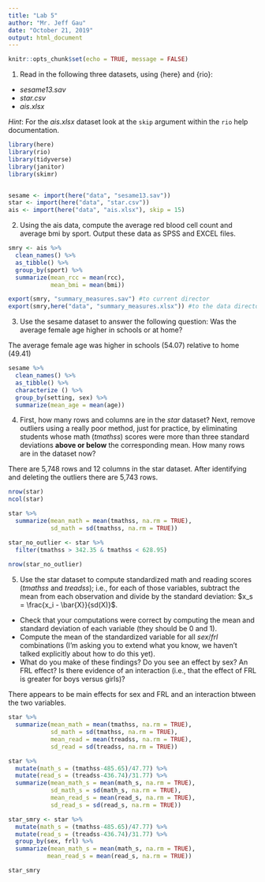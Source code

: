 ```yaml
---
title: "Lab 5"
author: "Mr. Jeff Gau"
date: "October 21, 2019"
output: html_document
---
```


```r
knitr::opts_chunk$set(echo = TRUE, message = FALSE) 
```

1. Read in the following three datasets, using {here} and {rio}:
  * *sesame13.sav*
  * *star.csv*
  * *ais.xlsx*
  
*Hint*: For the *ais.xlsx* dataset look at the `skip` argument within the `rio` help 
  documentation.
  
```r
library(here)
library(rio)
library(tidyverse)
library(janitor)
library(skimr)


sesame <- import(here("data", "sesame13.sav"))
star <- import(here("data", "star.csv"))
ais <- import(here("data", "ais.xlsx"), skip = 15)
```

2. Using the ais data, compute the average red blood cell count and average bmi by sport. Output these data as SPSS and EXCEL files. 

```r

smry <- ais %>% 
  clean_names() %>% 
  as_tibble() %>% 
  group_by(sport) %>% 
  summarize(mean_rcc = mean(rcc),
            mean_bmi = mean(bmi))

export(smry, "summary_measures.sav") #to current director
export(smry,here("data", "summary_measures.xlsx")) #to the data directory
```

3. Use the sesame dataset to answer the following question: Was the average 
  female age higher in schools or at home? 
  
  The average female age was higher in schools (54.07) relative to home (49.41)

```r

sesame %>% 
  clean_names() %>% 
  as_tibble() %>% 
  characterize () %>% 
  group_by(setting, sex) %>% 
  summarize(mean_age = mean(age))
```

4. First, how many rows and columns are in the *star* dataset? Next, remove outliers using a really poor method, just for practice, by eliminating students whose math (*tmathss*) scores were more than three standard deviations **above or below** the corresponding mean. How many rows are in the dataset now?

There are 5,748 rows and 12 columns in the star dataset. After identifying and deleting the outliers there are 5,743 rows. 

```r

nrow(star)
ncol(star)

star %>% 
  summarize(mean_math = mean(tmathss, na.rm = TRUE),
            sd_math = sd(tmathss, na.rm = TRUE))

star_no_outlier <- star %>% 
  filter(tmathss > 342.35 & tmathss < 628.95) 
  
nrow(star_no_outlier)
```

5. Use the star dataset to compute standardized math and reading scores (*tmathss* and *treadss*); i.e., for each of those variables, subtract the mean from each observation and divide by the standard deviation: $x_s = \frac{x_i - \bar{X}}{sd(X)}$. 
  + Check that your computations were correct by computing the mean and standard deviation of each variable (they should be 0 and 1). 
  + Compute the mean of the standardized variable for all *sex*/*frl* combinations (I'm asking you to extend what you know, we haven't talked explicitly about how to do this yet). 
  + What do you make of these findings? Do you see an effect by sex? An FRL effect? Is there evidence of an interaction (i.e., that the effect of FRL is greater for boys versus girls)?
  
  There appears to be main effects for sex and FRL and an interaction btween the two variables.

```r

star %>% 
  summarize(mean_math = mean(tmathss, na.rm = TRUE),
            sd_math = sd(tmathss, na.rm = TRUE),
            mean_read = mean(treadss, na.rm = TRUE),
            sd_read = sd(treadss, na.rm = TRUE))  

star %>% 
  mutate(math_s = (tmathss-485.65)/47.77) %>% 
  mutate(read_s = (treadss-436.74)/31.77) %>% 
  summarize(mean_math_s = mean(math_s, na.rm = TRUE),
            sd_math_s = sd(math_s, na.rm = TRUE),
            mean_read_s = mean(read_s, na.rm = TRUE),
            sd_read_s = sd(read_s, na.rm = TRUE)) 

star_smry <- star %>% 
  mutate(math_s = (tmathss-485.65)/47.77) %>% 
  mutate(read_s = (treadss-436.74)/31.77) %>% 
  group_by(sex, frl) %>% 
  summarize(mean_math_s = mean(math_s, na.rm = TRUE),
           mean_read_s = mean(read_s, na.rm = TRUE))

star_smry

```
